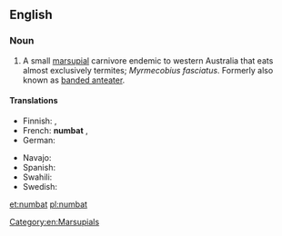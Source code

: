 ==English==
{{wikipedia}}
===Noun===
{{en-noun}}

# A small [[marsupial]] carnivore endemic to western Australia that eats almost exclusively termites; ''Myrmecobius fasciatus''.  Formerly also known as [[banded anteater]].

====Translations====
{{trans-top|small marsupial}}
* Finnish: {{t-|fi|pussimuurahaiskarhu}}, {{t-|fi|numbatti}}
* French: '''numbat''' {{m}}, {{t-|fr|myrmécopie à bandes|m}}
* German: {{t-|de|Ameisenbeutler|m}}
{{trans-mid}}
* Navajo: {{tø|nv|tsinaʼayąʼii yildeełí}}
* Spanish: {{t-|es|numbat|m}}
* Swahili: {{t-|sw|numbati}}
* Swedish: {{t-|sv|myrpungdjur|n}}
{{trans-bottom}}

[[Category:en:Marsupials]]

[[et:numbat]]
[[pl:numbat]]